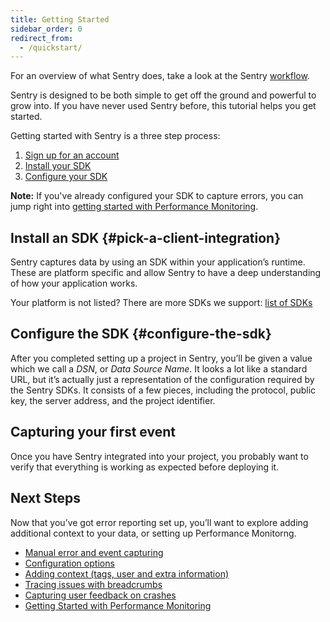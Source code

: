 ```yaml
---
title: Getting Started
sidebar_order: 0
redirect_from:
  - /quickstart/
---
```


For an overview of what Sentry does, take a look at the Sentry [workflow](https://blog.sentry.io/2018/03/06/the-sentry-workflow).

Sentry is designed to be both simple to get off the ground and powerful to grow into. If you have never used Sentry before, this tutorial helps you get started.

Getting started with Sentry is a three step process:

1.  [Sign up for an account](https://sentry.io/signup/)
2.  [Install your SDK](#pick-a-client-integration)
3.  [Configure your SDK](#configure-the-sdk)

**Note:** If you've already configured your SDK to capture errors, you can jump right into [getting started with Performance Monitoring](/product/performance/getting-started).

## Install an SDK {#pick-a-client-integration}

Sentry captures data by using an SDK within your application’s runtime. These are platform specific and allow Sentry to have a deep understanding of how your application works.

<Alert level="info" title="Note"><markdown>

Your platform is not listed? There are more SDKs we support: [list of SDKs](/platforms/)

</markdown></Alert>

<PlatformContent includePath="getting-started-install" />

## Configure the SDK {#configure-the-sdk}

After you completed setting up a project in Sentry, you’ll be given a value which we call a _DSN_, or _Data Source Name_. It looks a lot like a standard URL, but it’s actually just a representation of the configuration required by the Sentry SDKs. It consists of a few pieces, including the protocol, public key, the server address, and the project identifier.

<PlatformContent includePath="getting-started-config" />

## Capturing your first event

Once you have Sentry integrated into your project, you probably want to verify that everything is working as expected before deploying it.

<PlatformContent includePath="getting-started-verify" />

## Next Steps

Now that you’ve got error reporting set up, you’ll want to explore adding additional context to your data, or setting up Performance Monitorng.

<PlatformContent includePath="getting-started-next-steps" />

- [Manual error and event capturing](/error-reporting/capturing/)
- [Configuration options](/error-reporting/configuration/)
- [Adding context (tags, user and extra information)](/enriching-error-data/additional-data/)
- [Tracing issues with breadcrumbs](/enriching-error-data/breadcrumbs/)
- [Capturing user feedback on crashes](/enriching-error-data/user-feedback/)
- [Getting Started with Performance Monitoring](/product/performance/getting-started)
